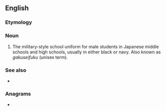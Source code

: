 ==English==

===Etymology===
{{bor|en|ja|学ラン}}

===Noun===
{{en-noun|gaku-ran}}

# The military-style school uniform for male students in Japanese middle schools and high schools, usually in either black or navy. Also known as ''gakuseifuku'' (unisex term).

===See also===
* {{l|en|serafuku}}

===Anagrams===
* {{anagrams|en|rangaku}}